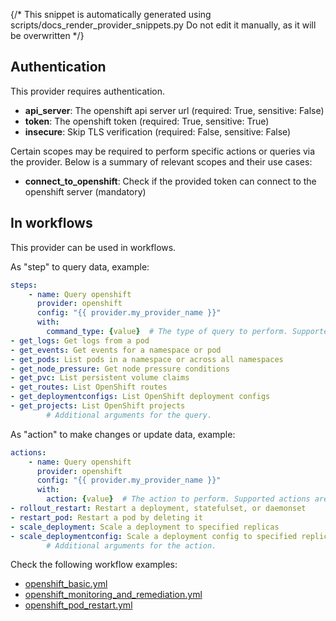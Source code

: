 {/* This snippet is automatically generated using scripts/docs_render_provider_snippets.py
Do not edit it manually, as it will be overwritten */}

## Authentication
This provider requires authentication.
- **api_server**: The openshift api server url (required: True, sensitive: False)
- **token**: The openshift token (required: True, sensitive: True)
- **insecure**: Skip TLS verification (required: False, sensitive: False)

Certain scopes may be required to perform specific actions or queries via the provider. Below is a summary of relevant scopes and their use cases:
- **connect_to_openshift**: Check if the provided token can connect to the openshift server (mandatory) 



## In workflows

This provider can be used in workflows.


As "step" to query data, example:
```yaml
steps:
    - name: Query openshift
      provider: openshift
      config: "{{ provider.my_provider_name }}"
      with:
        command_type: {value}  # The type of query to perform. Supported queries are:
- get_logs: Get logs from a pod  
- get_events: Get events for a namespace or pod
- get_pods: List pods in a namespace or across all namespaces
- get_node_pressure: Get node pressure conditions
- get_pvc: List persistent volume claims
- get_routes: List OpenShift routes
- get_deploymentconfigs: List OpenShift deployment configs
- get_projects: List OpenShift projects
        # Additional arguments for the query.
```


As "action" to make changes or update data, example:
```yaml
actions:
    - name: Query openshift
      provider: openshift
      config: "{{ provider.my_provider_name }}"
      with:
        action: {value}  # The action to perform. Supported actions are:
- rollout_restart: Restart a deployment, statefulset, or daemonset
- restart_pod: Restart a pod by deleting it
- scale_deployment: Scale a deployment to specified replicas
- scale_deploymentconfig: Scale a deployment config to specified replicas
        # Additional arguments for the action.
```




Check the following workflow examples:
- [openshift_basic.yml](https://github.com/keephq/keep/blob/main/examples/workflows/openshift_basic.yml)
- [openshift_monitoring_and_remediation.yml](https://github.com/keephq/keep/blob/main/examples/workflows/openshift_monitoring_and_remediation.yml)
- [openshift_pod_restart.yml](https://github.com/keephq/keep/blob/main/examples/workflows/openshift_pod_restart.yml)
